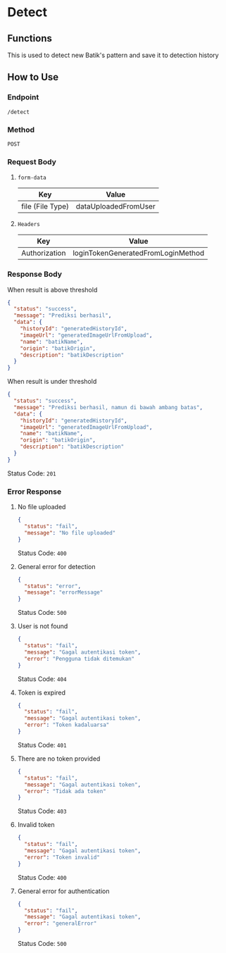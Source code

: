 # Detect

## Functions

This is used to detect new Batik's pattern and save it to detection history

## How to Use

### Endpoint

`/detect`

### Method

`POST`

### Request Body

1. `form-data`

   | Key              | Value                |
   | ---------------- | -------------------- |
   | file (File Type) | dataUploadedFromUser |

2. `Headers`

   | Key           | Value                              |
   | ------------- | ---------------------------------- |
   | Authorization | loginTokenGeneratedFromLoginMethod |

### Response Body

When result is above threshold

```json
{
  "status": "success",
  "message": "Prediksi berhasil",
  "data": {
    "historyId": "generatedHistoryId",
    "imageUrl": "generatedImageUrlFromUpload",
    "name": "batikName",
    "origin": "batikOrigin",
    "description": "batikDescription"
  }
}
```

When result is under threshold

```json
{
  "status": "success",
  "message": "Prediksi berhasil, namun di bawah ambang batas",
  "data": {
    "historyId": "generatedHistoryId",
    "imageUrl": "generatedImageUrlFromUpload",
    "name": "batikName",
    "origin": "batikOrigin",
    "description": "batikDescription"
  }
}
```

Status Code: `201`

### Error Response

1. No file uploaded

   ```json
   {
     "status": "fail",
     "message": "No file uploaded"
   }
   ```

   Status Code: `400`

2. General error for detection

   ```json
   {
     "status": "error",
     "message": "errorMessage"
   }
   ```

   Status Code: `500`

3. User is not found

   ```json
   {
     "status": "fail",
     "message": "Gagal autentikasi token",
     "error": "Pengguna tidak ditemukan"
   }
   ```

   Status Code: `404`

4. Token is expired

   ```json
   {
     "status": "fail",
     "message": "Gagal autentikasi token",
     "error": "Token kadaluarsa"
   }
   ```

   Status Code: `401`

5. There are no token provided

   ```json
   {
     "status": "fail",
     "message": "Gagal autentikasi token",
     "error": "Tidak ada token"
   }
   ```

   Status Code: `403`

6. Invalid token

   ```json
   {
     "status": "fail",
     "message": "Gagal autentikasi token",
     "error": "Token invalid"
   }
   ```

   Status Code: `400`

7. General error for authentication

   ```json
   {
     "status": "fail",
     "message": "Gagal autentikasi token",
     "error": "generalError"
   }
   ```

   Status Code: `500`
